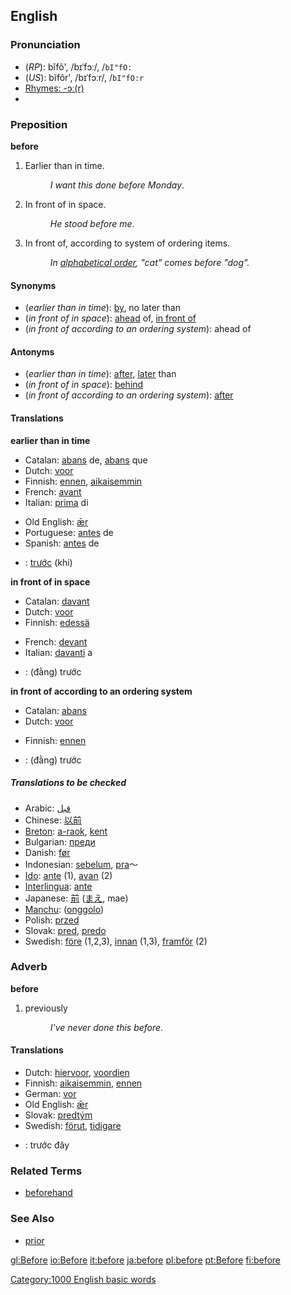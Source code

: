 ==English==

{{rank|these|two|us|90|before|see|over|know}}

===Pronunciation===
*(''RP''): bĭfô', /bɪˈfɔː/, /<tt>bI"fO:</tt>
*(''US''): bĭfôr', /bɪˈfɔːr/, /<tt>bI"fO:r</tt>
*[[rhymes:English:-ɔː(r)|Rhymes: -ɔː(r)]]
*{{audio|en-us-before.ogg|Audio (US)}}

=== Preposition ===
'''before'''

#Earlier than in time.
#:''I want this done before Monday''.
#In front of in space.
#:''He stood before me''.
#In front of, according to system of ordering items.
#:''In [[alphabetical order]], "cat" comes before "dog".''

====Synonyms====
*(''earlier than in time''): [[by]], no later than
*(''in front of in space''): [[ahead]] of, [[in front of]]
*(''in front of according to an ordering system''): ahead of

====Antonyms====
*(''earlier than in time''): [[after]], [[later]] than
*(''in front of in space''): [[behind]]
*(''in front of according to an ordering system''): [[after]]

==== Translations ====

'''earlier than in time'''
{{top}}
*Catalan: [[abans]] de, [[abans]] que
*Dutch: [[voor]]
*Finnish: [[ennen]], [[aikaisemmin]]
*French: [[avant]]
*Italian: [[prima]] di
{{mid}}
*Old English: [[ær|ǣr]]
*Portuguese: [[antes]] de
*Spanish: [[antes]] de
*{{vi}}: [[trước]] (khi)
{{bottom}}

'''in front of in space'''
{{top}}
*Catalan: [[davant]]
*Dutch: [[voor]]
*Finnish: [[edessä]]
{{mid}}
*French: [[devant]]
*Italian: [[davanti]] a
*{{vi}}: (đằng) trước
{{bottom}}

'''in front of according to an ordering system'''
{{top}}
*Catalan: [[abans]]
*Dutch: [[voor]]
{{mid}}
*Finnish: [[ennen]]
*{{vi}}: (đằng) trước
{{bottom}}

=====Translations to be checked=====
<!--Remove this section once all of the translations below have been moved into the tables above.-->
{{checktrans}}

*Arabic: [[قبل]]
*Chinese: [[以前]]
*[[Breton]]: [[a-raok]], [[kent]]
*Bulgarian: [[преди]]
*Danish: [[før]]
*Indonesian: [[belum|sebelum]], [[pra]]～
*[[Ido]]: [[ante]] (1), [[avan]] (2) 
*[[Interlingua]]: [[ante]]
*Japanese: [[前]] ([[まえ]], mae)
*[[Manchu]]: ([[onggolo]])
*Polish: [[przed]]
*Slovak: [[pred#Slovak|pred]], [[predo#Slovak|predo]]
*Swedish: [[före]] (1,2,3), [[innan]] (1,3), [[framför]] (2)

===Adverb===
'''before'''

#previously
#:''I've never done this before''.

==== Translations ====
*Dutch: [[hiervoor]], [[voordien]]
*Finnish: [[aikaisemmin]], [[ennen]]
*German: [[vor]]
*Old English: [[ær|ǣr]]
*Slovak: [[predtým]]
*Swedish: [[förut]], [[tidigare]]
*{{vi}}: trước đây

===Related Terms===
*[[beforehand]]
===See Also===
*[[prior]]
[[Category:1000 English basic words]]

[[gl:Before]]
[[io:Before]]
[[it:before]]
[[ja:before]]
[[pl:before]]
[[pt:Before]]
[[fi:before]]